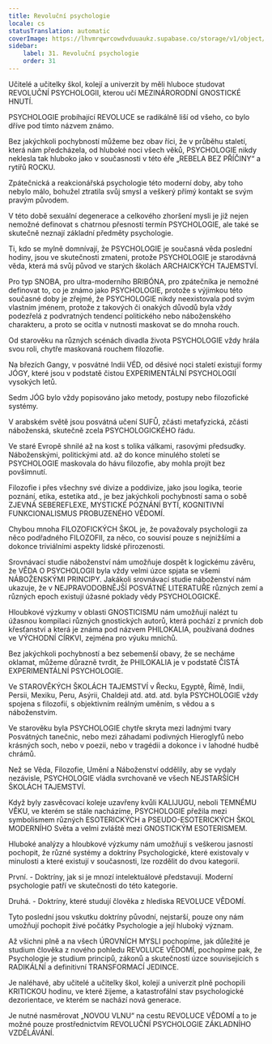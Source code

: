 ```yaml
---
title: Revoluční psychologie
locale: cs
statusTranslation: automatic
coverImage: https://lhvmrqwrcowdvduuaukz.supabase.co/storage/v1/object/public/strapi-uploads/small_cover-educacion-fundamental.webp-2d51a7828a2b1309555be27f7e2a61a0.webp
sidebar:
    label: 31. Revoluční psychologie
    order: 31
---
```

Učitelé a učitelky škol, kolejí a univerzit by měli hluboce studovat REVOLUČNÍ PSYCHOLOGII, kterou učí MEZINÁRORODNÍ GNOSTICKÉ HNUTÍ.

PSYCHOLOGIE probíhající REVOLUCE se radikálně liší od všeho, co bylo dříve pod tímto názvem známo.

Bez jakýchkoli pochybností můžeme bez obav říci, že v průběhu staletí, která nám předcházela, od hluboké noci všech věků, PSYCHOLOGIE nikdy neklesla tak hluboko jako v současnosti v této éře „REBELA BEZ PŘÍČINY“ a rytířů ROCKU.

Zpátečnická a reakcionářská psychologie této moderní doby, aby toho nebylo málo, bohužel ztratila svůj smysl a veškerý přímý kontakt se svým pravým původem.

V této době sexuální degenerace a celkového zhoršení mysli je již nejen nemožné definovat s chatrnou přesností termín PSYCHOLOGIE, ale také se skutečně neznají základní předměty psychologie.

Ti, kdo se mylně domnívají, že PSYCHOLOGIE je současná věda poslední hodiny, jsou ve skutečnosti zmateni, protože PSYCHOLOGIE je starodávná věda, která má svůj původ ve starých školách ARCHAICKÝCH TAJEMSTVÍ.

Pro typ SNOBA, pro ultra-moderního BRIBÓNA, pro zpátečníka je nemožné definovat to, co je známo jako PSYCHOLOGIE, protože s výjimkou této současné doby je zřejmé, že PSYCHOLOGIE nikdy neexistovala pod svým vlastním jménem, protože z takových či onakých důvodů byla vždy podezřelá z podvratných tendencí politického nebo náboženského charakteru, a proto se ocitla v nutnosti maskovat se do mnoha rouch.

Od starověku na různých scénách divadla života PSYCHOLOGIE vždy hrála svou roli, chytře maskovaná rouchem filozofie.

Na březích Gangy, v posvátné Indii VÉD, od děsivé noci staletí existují formy JÓGY, které jsou v podstatě čistou EXPERIMENTÁLNÍ PSYCHOLOGIÍ vysokých letů.

Sedm JÓG bylo vždy popisováno jako metody, postupy nebo filozofické systémy.

V arabském světě jsou posvátná učení SUFŮ, zčásti metafyzická, zčásti náboženská, skutečně zcela PSYCHOLOGICKÉHO řádu.

Ve staré Evropě shnilé až na kost s tolika válkami, rasovými předsudky. Náboženskými, politickými atd. až do konce minulého století se PSYCHOLOGIE maskovala do hávu filozofie, aby mohla projít bez povšimnutí.

Filozofie i přes všechny své divize a poddivize, jako jsou logika, teorie poznání, etika, estetika atd., je bez jakýchkoli pochybností sama o sobě ZJEVNÁ SEBEREFLEXE, MYSTICKÉ POZNÁNÍ BYTÍ, KOGNITIVNÍ FUNKCIONALISMUS PROBUZENÉHO VĚDOMÍ.

Chybou mnoha FILOZOFICKÝCH ŠKOL je, že považovaly psychologii za něco podřadného FILOZOFII, za něco, co souvisí pouze s nejnižšími a dokonce triviálními aspekty lidské přirozenosti.

Srovnávací studie náboženství nám umožňuje dospět k logickému závěru, že VĚDA O PSYCHOLOGII byla vždy velmi úzce spjata se všemi NÁBOŽENSKÝMI PRINCIPY. Jakákoli srovnávací studie náboženství nám ukazuje, že v NEJPRAVODOBNĚJŠÍ POSVÁTNÉ LITERATUŘE různých zemí a různých epoch existují úžasné poklady vědy PSYCHOLOGICKÉ.

Hloubkové výzkumy v oblasti GNOSTICISMU nám umožňují nalézt tu úžasnou kompilaci různých gnostických autorů, která pochází z prvních dob křesťanství a která je známa pod názvem PHILOKALIA, používaná dodnes ve VÝCHODNÍ CÍRKVI, zejména pro výuku mnichů.

Bez jakýchkoli pochybností a bez sebemenší obavy, že se necháme oklamat, můžeme důrazně tvrdit, že PHILOKALIA je v podstatě ČISTÁ EXPERIMENTÁLNÍ PSYCHOLOGIE.

Ve STAROVĚKÝCH ŠKOLÁCH TAJEMSTVÍ v Řecku, Egyptě, Římě, Indii, Persii, Mexiku, Peru, Asýrii, Chaldeji atd. atd. atd. byla PSYCHOLOGIE vždy spojena s filozofií, s objektivním reálným uměním, s vědou a s náboženstvím.

Ve starověku byla PSYCHOLOGIE chytře skryta mezi ladnými tvary Posvátných tanečnic, nebo mezi záhadami podivných Hieroglyfů nebo krásných soch, nebo v poezii, nebo v tragédii a dokonce i v lahodné hudbě chrámů.

Než se Věda, Filozofie, Umění a Náboženství oddělily, aby se vydaly nezávisle, PSYCHOLOGIE vládla svrchovaně ve všech NEJSTARŠÍCH ŠKOLÁCH TAJEMSTVÍ.

Když byly zasvěcovací koleje uzavřeny kvůli KALIJUGU, neboli TEMNÉMU VĚKU, ve kterém se stále nacházíme, PSYCHOLOGIE přežila mezi symbolismem různých ESOTERICKÝCH a PSEUDO-ESOTERICKÝCH ŠKOL MODERNÍHO Světa a velmi zvláště mezi GNOSTICKÝM ESOTERISMEM.

Hluboké analýzy a hloubkové výzkumy nám umožňují s veškerou jasností pochopit, že různé systémy a doktríny Psychologické, které existovaly v minulosti a které existují v současnosti, lze rozdělit do dvou kategorií.

První. - Doktríny, jak si je mnozí intelektuálové představují. Moderní psychologie patří ve skutečnosti do této kategorie.

Druhá. - Doktríny, které studují člověka z hlediska REVOLUCE VĚDOMÍ.

Tyto poslední jsou vskutku doktríny původní, nejstarší, pouze ony nám umožňují pochopit živé počátky Psychologie a její hluboký význam.

Až všichni plně a na všech ÚROVNÍCH MYSLI pochopíme, jak důležité je studium člověka z nového pohledu REVOLUCE VĚDOMÍ, pochopíme pak, že Psychologie je studium principů, zákonů a skutečností úzce souvisejících s RADIKÁLNÍ a definitivní TRANSFORMACÍ JEDINCE.

Je naléhavé, aby učitelé a učitelky škol, kolejí a univerzit plně pochopili KRITICKOU hodinu, ve které žijeme, a katastrofální stav psychologické dezorientace, ve kterém se nachází nová generace.

Je nutné nasměrovat „NOVOU VLNU“ na cestu REVOLUCE VĚDOMÍ a to je možné pouze prostřednictvím REVOLUČNÍ PSYCHOLOGIE ZÁKLADNÍHO VZDĚLÁVÁNÍ.

